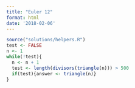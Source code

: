```yaml
---
title: "Euler 12"
format: html
date: '2018-02-06'
---
```



```r
source("solutions/helpers.R")
test <- FALSE
n <- 1
while(!test){
  n <- n + 1
  test <- length(divisors(triangle(n))) > 500
  if(test){answer <- triangle(n)}
}
```